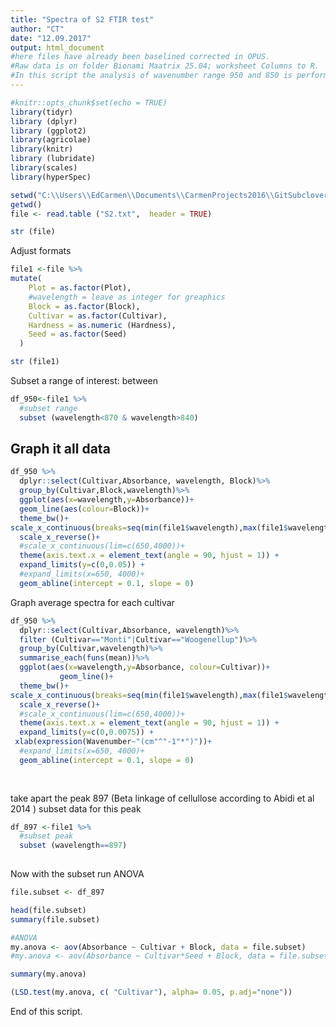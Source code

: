 ```yaml
---
title: "Spectra of S2 FTIR test"
author: "CT"
date: "12.09.2017"
output: html_document
#here files have already been baselined corrected in OPUS. 
#Raw data is on folder Bionami Maatrix 25.04; worksheet Columns to R.
#In this script the analysis of wavenumber range 950 and 850 is performed. find peaks in this region   
---
```



```r
#knitr::opts_chunk$set(echo = TRUE)
library(tidyr)
library (dplyr)
library (ggplot2)
library(agricolae)
library(knitr)
library (lubridate)
library(scales)
library(hyperSpec)

```


```r
setwd("C:\\Users\\EdCarmen\\Documents\\CarmenProjects2016\\GitSubclover\\FTIR_S2")
getwd()
file <- read.table ("S2.txt",  header = TRUE)

str (file)

```
Adjust formats 

```r

file1 <-file %>%
mutate(
    Plot = as.factor(Plot),
    #wavelength = leave as integer for greaphics 
    Block = as.factor(Block),
    Cultivar = as.factor(Cultivar),
    Hardness = as.numeric (Hardness),
    Seed = as.factor(Seed)
  )  

str (file1)


```
Subset a range of interest: between 


```r

df_950<-file1 %>%
  #subset range 
  subset (wavelength<870 & wavelength>840)

```

## Graph it all data 

```r

df_950 %>%
  dplyr::select(Cultivar,Absorbance, wavelength, Block)%>%
  group_by(Cultivar,Block,wavelength)%>%
  ggplot(aes(x=wavelength,y=Absorbance))+
  geom_line(aes(colour=Block))+
  theme_bw()+
scale_x_continuous(breaks=seq(min(file1$wavelength),max(file1$wavelength),100))+
  scale_x_reverse()+
  #scale_x_continuous(lim=c(650,4000))+
  theme(axis.text.x = element_text(angle = 90, hjust = 1)) +
  expand_limits(y=c(0,0.05)) +
  #expand_limits(x=650, 4000)+
  geom_abline(intercept = 0.1, slope = 0)


```
Graph average spectra for each cultivar 


```r

df_950 %>%
  dplyr::select(Cultivar,Absorbance, wavelength)%>%
  filter (Cultivar=="Monti"|Cultivar=="Woogenellup")%>%
  group_by(Cultivar,wavelength)%>%
  summarise_each(funs(mean))%>%
  ggplot(aes(x=wavelength,y=Absorbance, colour=Cultivar))+
           geom_line()+
  theme_bw()+
scale_x_continuous(breaks=seq(min(file1$wavelength),max(file1$wavelength),10))+
  scale_x_reverse()+
  #scale_x_continuous(lim=c(650,4000))+
  theme(axis.text.x = element_text(angle = 90, hjust = 1)) +
  expand_limits(y=c(0,0.0075)) +
 xlab(expression(Wavenumber~"(cm"^"-1"*")"))+
  #expand_limits(x=650, 4000)+
  geom_abline(intercept = 0.1, slope = 0)
  
  


```
take apart the  peak 897 (Beta linkage of cellullose according to Abidi et al 2014 ) subset data for this peak   

```r

df_897 <-file1 %>%
  #subset peak
  subset (wavelength==897)
  

```

Now with the subset run ANOVA

```r
file.subset <- df_897

head(file.subset)
summary(file.subset)

```

```r
#ANOVA
my.anova <- aov(Absorbance ~ Cultivar + Block, data = file.subset)
#my.anova <- aov(Absorbance ~ Cultivar*Seed + Block, data = file.subset)

summary(my.anova)
```



```r

(LSD.test(my.anova, c( "Cultivar"), alpha= 0.05, p.adj="none"))

```

End of this script. 
